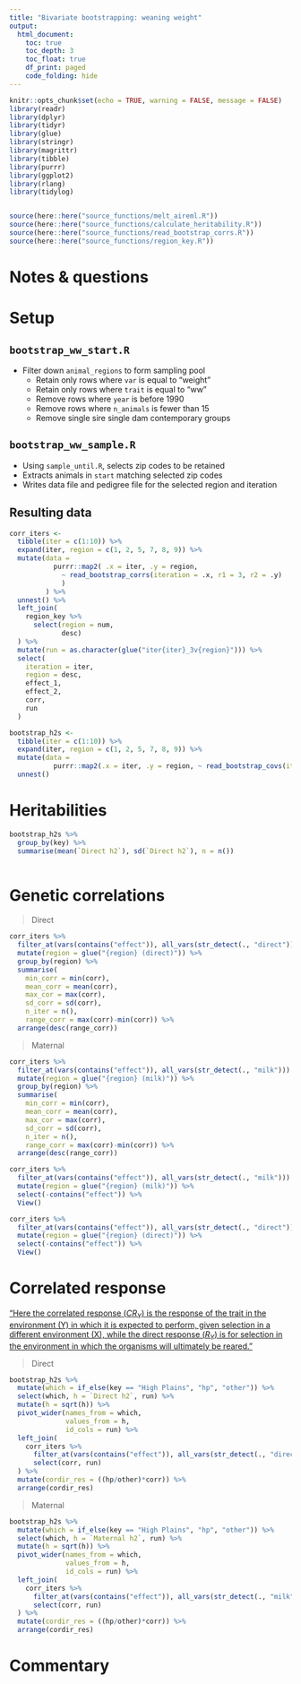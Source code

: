 ---
title: "Bivariate bootstrapping: weaning weight"
output:
  html_document:
    toc: true
    toc_depth: 3
    toc_float: true
    df_print: paged
    code_folding: hide
---

```{r, include=FALSE}
knitr::opts_chunk$set(echo = TRUE, warning = FALSE, message = FALSE)
library(readr)
library(dplyr)
library(tidyr)
library(glue)
library(stringr)
library(magrittr)
library(tibble)
library(purrr)
library(ggplot2)
library(rlang)
library(tidylog)


source(here::here("source_functions/melt_aireml.R"))
source(here::here("source_functions/calculate_heritability.R"))
source(here::here("source_functions/read_bootstrap_corrs.R"))
source(here::here("source_functions/region_key.R"))

```


# Notes & questions

# Setup

## `bootstrap_ww_start.R`

* Filter down `animal_regions` to form sampling pool
    + Retain only rows where `var` is equal to "weight"
    + Retain only rows where `trait` is equal to "ww"
    + Remove rows where `year` is before 1990
    + Remove rows where `n_animals` is fewer than 15
    + Remove single sire single dam contemporary groups
    
## `bootstrap_ww_sample.R`

* Using `sample_until.R`, selects zip codes to be retained
* Extracts animals in `start` matching selected zip codes
* Writes data file and pedigree file for the selected region and iteration 

## Resulting data

```{r, message=FALSE, warning=FALSE}

corr_iters <-
  tibble(iter = c(1:10)) %>% 
  expand(iter, region = c(1, 2, 5, 7, 8, 9)) %>% 
  mutate(data = 
           purrr::map2( .x = iter, .y = region,
             ~ read_bootstrap_corrs(iteration = .x, r1 = 3, r2 = .y)
             )
         ) %>% 
  unnest() %>% 
  left_join(
    region_key %>% 
      select(region = num,
             desc)
  ) %>% 
  mutate(run = as.character(glue("iter{iter}_3v{region}"))) %>% 
  select(
    iteration = iter,
    region = desc,
    effect_1,
    effect_2,
    corr,
    run
  )
```

```{r, message=FALSE}

bootstrap_h2s <-
  tibble(iter = c(1:10)) %>% 
  expand(iter, region = c(1, 2, 5, 7, 8, 9)) %>% 
  mutate(data = 
           purrr::map2(.x = iter, .y = region, ~ read_bootstrap_covs(iteration = .x, r1 = 3, r2 = .y))) %>% 
  unnest()

```

# Heritabilities

```{r, eval=FALSE}
bootstrap_h2s %>% 
  group_by(key) %>% 
  summarise(mean(`Direct h2`), sd(`Direct h2`), n = n())
  
``` 

# Genetic correlations

> Direct

```{r}

corr_iters %>% 
  filter_at(vars(contains("effect")), all_vars(str_detect(., "direct"))) %>% 
  mutate(region = glue("{region} (direct)")) %>% 
  group_by(region) %>% 
  summarise(
    min_corr = min(corr),
    mean_corr = mean(corr),
    max_cor = max(corr),
    sd_corr = sd(corr),
    n_iter = n(),
    range_corr = max(corr)-min(corr)) %>% 
  arrange(desc(range_corr))

```

> Maternal

```{r}
corr_iters %>% 
  filter_at(vars(contains("effect")), all_vars(str_detect(., "milk"))) %>% 
  mutate(region = glue("{region} (milk)")) %>% 
  group_by(region) %>% 
  summarise(
    min_corr = min(corr),
    mean_corr = mean(corr),
    max_cor = max(corr),
    sd_corr = sd(corr),
    n_iter = n(),
    range_corr = max(corr)-min(corr)) %>% 
  arrange(desc(range_corr))
```

```{r, eval=FALSE}
corr_iters %>% 
  filter_at(vars(contains("effect")), all_vars(str_detect(., "milk"))) %>% 
  mutate(region = glue("{region} (milk)")) %>% 
  select(-contains("effect")) %>% 
  View()
```


```{r, eval = FALSE}
corr_iters %>% 
  filter_at(vars(contains("effect")), all_vars(str_detect(., "direct"))) %>% 
  mutate(region = glue("{region} (direct)")) %>% 
  select(-contains("effect")) %>% 
  View()
```


# Correlated response

["Here the correlated response ($CR_Y$) is the response of the trait in the environment (Y) in which it is expected to perform, given selection in a different environment (X), while the direct response ($R_Y$) is for selection in the environment in which the organisms will ultimately be reared."](https://www.genetics.org/content/167/4/1529)

> Direct

```{r}
bootstrap_h2s %>% 
  mutate(which = if_else(key == "High Plains", "hp", "other")) %>% 
  select(which, h = `Direct h2`, run) %>% 
  mutate(h = sqrt(h)) %>% 
  pivot_wider(names_from = which,
              values_from = h,
              id_cols = run) %>% 
  left_join(
    corr_iters %>% 
      filter_at(vars(contains("effect")), all_vars(str_detect(., "direct"))) %>% 
      select(corr, run)
  ) %>% 
  mutate(cordir_res = ((hp/other)*corr)) %>% 
  arrange(cordir_res)

```

> Maternal

```{r}
bootstrap_h2s %>% 
  mutate(which = if_else(key == "High Plains", "hp", "other")) %>% 
  select(which, h = `Maternal h2`, run) %>% 
  mutate(h = sqrt(h)) %>% 
  pivot_wider(names_from = which,
              values_from = h,
              id_cols = run) %>% 
  left_join(
    corr_iters %>% 
      filter_at(vars(contains("effect")), all_vars(str_detect(., "milk"))) %>% 
      select(corr, run)
  ) %>% 
  mutate(cordir_res = ((hp/other)*corr)) %>% 
  arrange(cordir_res) 

```

# Commentary

